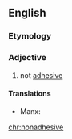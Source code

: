==English==

===Etymology===
{{prefix|non|adhesive|lang=en}}

===Adjective===
{{en-adj}}

# not [[adhesive]]

====Translations====
{{trans-top|not adhesive}}
* Manx: {{t|gv|neulhiantagh}}
{{trans-mid}}
{{trans-bottom}}

[[chr:nonadhesive]]